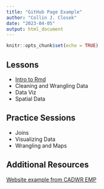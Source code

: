 ```yaml
---
title: "GitHub Page Example"
author: "Collin J. Closek"
date: "2023-04-05"
output: html_document
---
```


```r
knitr::opts_chunk$set(echo = TRUE)
```

## Lessons
- [Intro to Rmd](intro-to-rmarkdown.html)
- Cleaning and Wrangling Data
- Data Viz
- Spatial Data

## Practice Sessions
- Joins
- Visualizing Data
- Wrangling and Maps

## Additional Resources
[Website example from CADWR EMP](https://emp-des.github.io/emp-reports/index.html)